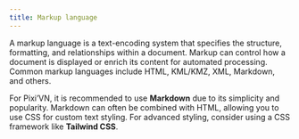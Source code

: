 ```yaml
---
title: Markup language
---
```


A markup language is a text-encoding system that specifies the structure, formatting, and relationships within a document. Markup can control how a document is displayed or enrich its content for automated processing. Common markup languages include HTML, KML/KMZ, XML, Markdown, and others.

For Pixi’VN, it is recommended to use <DynamicLink href="/start/markup-markdown">**Markdown**</DynamicLink> due to its simplicity and popularity. Markdown can often be combined with HTML, allowing you to use CSS for custom text styling. For advanced styling, consider using a CSS framework like <DynamicLink href="/start/markup-tailwindcss">**Tailwind CSS**</DynamicLink>.
